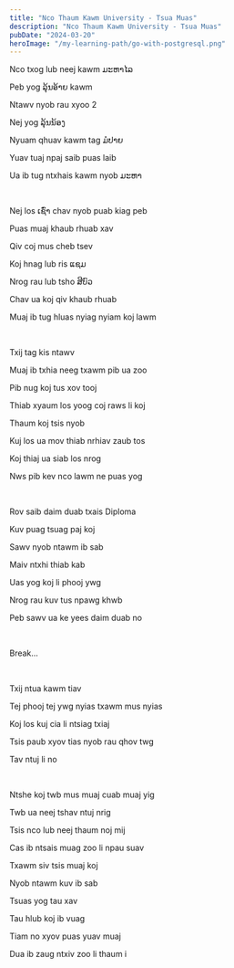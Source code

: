 ```yaml
---
title: "Nco Thaum Kawm University - Tsua Muas"
description: "Nco Thaum Kawm University - Tsua Muas"
pubDate: "2024-03-20"
heroImage: "/my-learning-path/go-with-postgresql.png"
---
```


Nco txog lub neej kawm ມະຫາໄລ

Peb yog ລຸ້ນອ້າຍ kawm

Ntawv nyob rau xyoo 2

Nej yog ລຸ້ນນ້ອງ

Nyuam qhuav kawm tag ມໍປາຍ

Yuav tuaj npaj saib puas laib

Ua ib tug ntxhais kawm nyob ມະຫາ

<br />

Nej los ເຊົ່າ chav nyob puab kiag peb

Puas muaj khaub rhuab xav

Qiv coj mus cheb tsev

Koj hnag lub ris ແຊມ

Nrog rau lub tsho ສີບົວ

Chav ua koj qiv khaub rhuab

Muaj ib tug hluas nyiag nyiam koj lawm

<br />

Txij tag kis ntawv

Muaj ib txhia neeg txawm pib ua zoo

Pib nug koj tus xov tooj

Thiab xyaum los yoog coj raws li koj

Thaum koj tsis nyob

Kuj los ua mov thiab nrhiav zaub tos

Koj thiaj ua siab los nrog

Nws pib kev nco lawm ne puas yog

<br />

Rov saib daim duab txais Diploma

Kuv puag tsuag paj koj

Sawv nyob ntawm ib sab

Maiv ntxhi thiab kab

Uas yog koj li phooj ywg

Nrog rau kuv tus npawg khwb

Peb sawv ua ke yees daim duab no

<br />

Break...

<br />

Txij ntua kawm tiav

Tej phooj tej ywg nyias txawm mus nyias

Koj los kuj cia li ntsiag txiaj

Tsis paub xyov tias nyob rau qhov twg

Tav ntuj li no

<br />

Ntshe koj twb mus muaj cuab muaj yig

Twb ua neej tshav ntuj nrig

Tsis nco lub neej thaum noj mij

Cas ib ntsais muag zoo li npau suav

Txawm siv tsis muaj koj

Nyob ntawm kuv ib sab

Tsuas yog tau xav

Tau hlub koj ib vuag

Tiam no xyov puas yuav muaj

Dua ib zaug ntxiv zoo li thaum i
